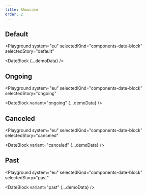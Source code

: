 ```yaml
---
title: Showcase
order: 2
---
```



## Default

<Playground
  system="eu"
  selectedKind="components-date-block"
  selectedStory="default"
>
  <DateBlock {...demoData} />
</Playground>

## Ongoing

<Playground
  system="eu"
  selectedKind="components-date-block"
  selectedStory="ongoing"
>
  <DateBlock variant="ongoing" {...demoData} />
</Playground>

## Canceled

<Playground
  system="eu"
  selectedKind="components-date-block"
  selectedStory="canceled"
>
  <DateBlock variant="canceled" {...demoData} />
</Playground>

## Past

<Playground
  system="eu"
  selectedKind="components-date-block"
  selectedStory="past"
>
  <DateBlock variant="past" {...demoData} />
</Playground>
